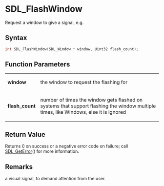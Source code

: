 = SDL_FlashWindow =

Request a window to give a signal, e.g.

== Syntax ==

<syntaxhighlight lang='c'>
int SDL_FlashWindow(SDL_Window * window, Uint32 flash_count);
</syntaxhighlight>

== Function Parameters ==

{|
|'''window'''
|the window to request the flashing for
|-
|'''flash_count'''
|number of times the window gets flashed on systems that support flashing the window multiple times, like Windows, else it is ignored
|}

== Return Value ==

Returns 0 on success or a negative error code on failure; call
[[SDL_GetError]]() for more information.



== Remarks ==

a visual signal, to demand attention from the user.


